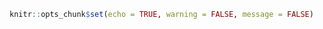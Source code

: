 ```r

knitr::opts_chunk$set(echo = TRUE, warning = FALSE, message = FALSE)

```

<script async defer data-domain="lse.de" src="https://plausible.io/js/plausible.js"></script>

